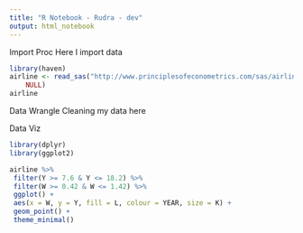 ```yaml
---
title: "R Notebook - Rudra - dev"
output: html_notebook
---
```


Import Proc
Here I import data

```r
library(haven)
airline <- read_sas("http://www.principlesofeconometrics.com/sas/airline.sas7bdat", 
    NULL)
airline
```

Data Wrangle
Cleaning my data here

Data Viz

```r
library(dplyr)
library(ggplot2)

airline %>%
 filter(Y >= 7.6 & Y <= 18.2) %>%
 filter(W >= 0.42 & W <= 1.42) %>%
 ggplot() +
 aes(x = W, y = Y, fill = L, colour = YEAR, size = K) +
 geom_point() +
 theme_minimal()
```

